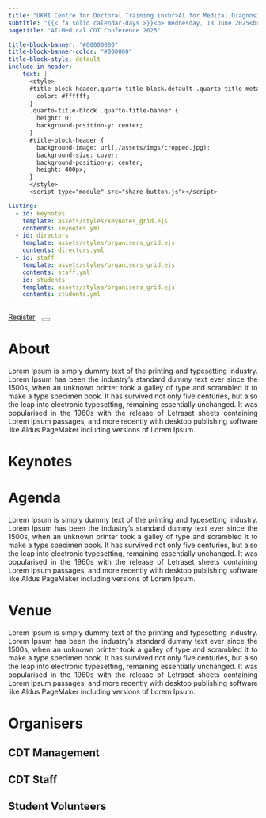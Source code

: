 ```yaml
---
title: "UKRI Centre for Doctoral Training in<br>AI for Medical Diagnosis and Care<br><br>Annual CDT Conference<br><b><br><br>"
subtitle: "{{< fa solid calendar-days >}}<b> Wednesday, 18 June 2025<br> {{< fa location-dot >}} Nexus, Leeds</b>"
pagetitle: "AI-Medical CDT Conference 2025"

title-block-banner: "#00000000"
title-block-banner-color: "#000000"
title-block-style: default
include-in-header:
  - text: |
      <style>
      #title-block-header.quarto-title-block.default .quarto-title-meta {
        color: #ffffff;
      }
      .quarto-title-block .quarto-title-banner {
        height: 0;
        background-position-y: center;
      }
      #title-block-header {
        background-image: url(./assets/imgs/cropped.jpg);
        background-size: cover;
        background-position-y: center;
        height: 400px;
      }
      </style>
      <script type="module" src="share-button.js"></script>

listing: 
  - id: keynotes
    template: assets/styles/keynotes_grid.ejs
    contents: keynotes.yml
  - id: directors
    template: assets/styles/organisers_grid.ejs
    contents: directors.yml
  - id: staff
    template: assets/styles/organisers_grid.ejs
    contents: staff.yml
  - id: students
    template: assets/styles/organisers_grid.ejs
    contents: students.yml
---
```


<div class="button-container">
  <a href="https://github.com/arpita2512/conference2025" class="btn btn-primary btn-lg" role="button" style='margin-right:10px' target="_blank">Register</a>
  <share-button>
  <button type="button" class="btn btn-primary btn-lg"><i class="fa-regular fa-share-from-square"></i></button>
  </share-button>
</div>

# About {#sec-about}

<div style="text-align: justify">
Lorem Ipsum is simply dummy text of the printing and typesetting industry. Lorem Ipsum has been the industry's standard dummy text ever since the 1500s, when an unknown printer took a galley of type and scrambled it to make a type specimen book. It has survived not only five centuries, but also the leap into electronic typesetting, remaining essentially unchanged. It was popularised in the 1960s with the release of Letraset sheets containing Lorem Ipsum passages, and more recently with desktop publishing software like Aldus PageMaker including versions of Lorem Ipsum.
</div>

# Keynotes {#sec-keynotes}

:::{#keynotes}
:::

# Agenda {#sec-agenda}

<div style="text-align: justify">
Lorem Ipsum is simply dummy text of the printing and typesetting industry. Lorem Ipsum has been the industry's standard dummy text ever since the 1500s, when an unknown printer took a galley of type and scrambled it to make a type specimen book. It has survived not only five centuries, but also the leap into electronic typesetting, remaining essentially unchanged. It was popularised in the 1960s with the release of Letraset sheets containing Lorem Ipsum passages, and more recently with desktop publishing software like Aldus PageMaker including versions of Lorem Ipsum.
</div>

# Venue {#sec-venue}

<div style="text-align: justify">
Lorem Ipsum is simply dummy text of the printing and typesetting industry. Lorem Ipsum has been the industry's standard dummy text ever since the 1500s, when an unknown printer took a galley of type and scrambled it to make a type specimen book. It has survived not only five centuries, but also the leap into electronic typesetting, remaining essentially unchanged. It was popularised in the 1960s with the release of Letraset sheets containing Lorem Ipsum passages, and more recently with desktop publishing software like Aldus PageMaker including versions of Lorem Ipsum.
</div>

# Organisers {#sec-organisers}

## CDT Management

:::{#directors}
:::

## CDT Staff

:::{#staff}
:::

## Student Volunteers

:::{#students}
:::